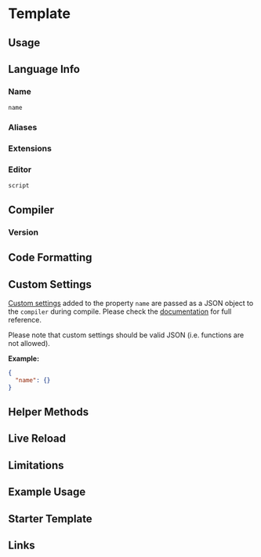 # Template

## Usage

## Language Info

### Name

`name`

### Aliases

### Extensions

### Editor

`script`

## Compiler

### Version

## Code Formatting

## Custom Settings

[Custom settings](../advanced/custom-settings.mdx) added to the property `name` are passed as a JSON object to the `compiler` during compile. Please check the [documentation](#) for full reference.

Please note that custom settings should be valid JSON (i.e. functions are not allowed).

**Example:**

```json title="Custom Settings"
{
  "name": {}
}
```

## Helper Methods

## Live Reload

## Limitations

## Example Usage



<LiveCodes params={params}></LiveCodes>

## Starter Template

## Links
